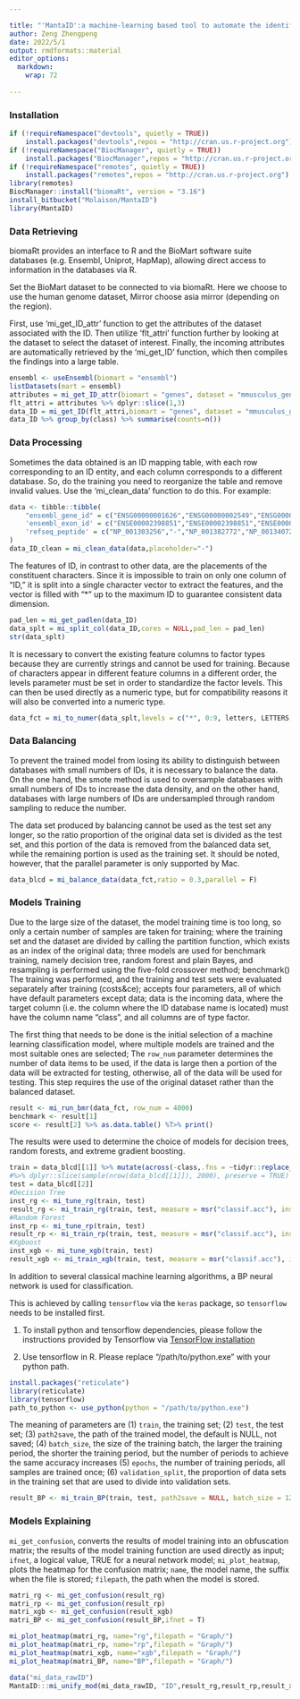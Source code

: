 ```yaml
---

title: "'MantaID':a machine-learning based tool to automate the identification of biological database IDs"
author: Zeng Zhengpeng
date: 2022/5/1
output: rmdformats::material
editor_options: 
  markdown: 
    wrap: 72
    
---
```


### Installation

```R
if (!requireNamespace("devtools", quietly = TRUE))
    install.packages("devtools",repos = "http://cran.us.r-project.org")
if (!requireNamespace("BiocManager", quietly = TRUE))
    install.packages("BiocManager",repos = "http://cran.us.r-project.org")
if (!requireNamespace("remotes", quietly = TRUE))
    install.packages("remotes",repos = "http://cran.us.r-project.org")
library(remotes)
BiocManager::install("biomaRt", version = "3.16")
install_bitbucket("Molaison/MantaID")
library(MantaID) 
```

### Data Retrieving

biomaRt provides an interface to R and the BioMart software suite databases (e.g. Ensembl, Uniprot, HapMap), allowing direct access to information in the databases via R.

Set the BioMart dataset to be connected to via biomaRt. Here we choose to use the human genome dataset, Mirror choose asia mirror (depending on the region).

First, use 'mi_get_ID_attr' function to get the attributes of the dataset associated with the ID. Then utilize 'flt_attri' function further by looking at the dataset to select the dataset of interest. Finally, the incoming attributes are automatically retrieved by the 'mi_get_ID' function, which then compiles the findings into a large table.

```R
ensembl <- useEnsembl(biomart = "ensembl")
listDatasets(mart = ensembl)
attributes = mi_get_ID_attr(biomart = "genes", dataset = "mmusculus_gene_ensembl", mirror = "asia")
flt_attri = attributes %>% dplyr::slice(1,3)
data_ID = mi_get_ID(flt_attri,biomart = "genes", dataset = "mmusculus_gene_ensembl", mirror = NULL)
data_ID %>% group_by(class) %>% summarise(counts=n())
```

### Data Processing

Sometimes the data obtained is an ID mapping table, with each row corresponding to an ID entity, and each column corresponds to a different database. So, do the training you need to reorganize the table and remove invalid values. Use the 'mi_clean_data' function to do this. For example:

```R
data <- tibble::tibble(
	"ensembl_gene_id" = c("ENSG00000001626","ENSG00000002549","ENSG00000002586","ENSG00000002745"),
	'ensembl_exon_id' = c("ENSE00002398851","ENSE00002398851","ENSE00002398851","ENSE00002398851"),
	'refseq_peptide' = c("NP_001303256","-","NP_001382772","NP_001340728")
)
data_ID_clean = mi_clean_data(data,placeholder="-")
```

The features of ID, in contrast to other data, are the placements of the constituent characters. Since it is impossible to train on only one column of "ID," it is split into a single character vector to extract the features, and the vector is filled with "\*" up to the maximum ID to guarantee consistent data dimension.

```R
pad_len = mi_get_padlen(data_ID)
data_splt = mi_split_col(data_ID,cores = NULL,pad_len = pad_len)
str(data_splt)
```

It is necessary to convert the existing feature columns to factor types because they are currently strings and cannot be used for training. Because of characters appear in different feature columns in a different order, the levels parameter must be set in order to standardize the factor levels. This can then be used directly as a numeric type, but for compatibility reasons it will also be converted into a numeric type.

```R
data_fct = mi_to_numer(data_splt,levels = c("*", 0:9, letters, LETTERS, "_", ".", "-", " ", "/", "\\", ":"))
```

### Data Balancing

To prevent the trained model from losing its ability to distinguish between databases with small numbers of IDs, it is necessary to balance the data. On the one hand, the smote method is used to oversample databases with small numbers of IDs to increase the data density, and on the other hand, databases with large numbers of IDs are undersampled through random sampling to reduce the number.

The data set produced by balancing cannot be used as the test set any longer, so the ratio proportion of the original data set is divided as the test set, and this portion of the data is removed from the balanced data set, while the remaining portion is used as the training set. It should be noted, however, that the parallel parameter is only supported by Mac.

```R
data_blcd = mi_balance_data(data_fct,ratio = 0.3,parallel = F)
```

### Models Training

Due to the large size of the dataset, the model training time is too long, so only a certain number of samples are taken for training; where the training set and the dataset are divided by calling the partition function, which exists as an index of the original data; three models are used for benchmark training, namely decision tree, random forest and plain Bayes, and resampling is performed using the five-fold crossover method; benchmark() The training was performed, and the training and test sets were evaluated separately after training (costs&ce); accepts four parameters, all of which have default parameters except data; data is the incoming data, where the target column (i.e. the column where the ID database name is located) must have the column name "class", and all columns are of type factor.

The first thing that needs to be done is the initial selection of a machine learning classification model, where multiple models are trained and the most suitable ones are selected; The `row_num` parameter determines the number of data items to be used, if the data is large then a portion of the data will be extracted for testing, otherwise, all of the data will be used for testing. This step requires the use of the original dataset rather than the balanced dataset.

```r
result <- mi_run_bmr(data_fct, row_num = 4000)
benchmark <- result[1]
score <- result[2] %>% as.data.table() %T>% print()
```

The results were used to determine the choice of models for decision trees, random forests, and extreme gradient boosting.

```R
train = data_blcd[[1]] %>% mutate(across(-class,.fns = ~tidyr::replace_na(.x,0))) 
#%>% dplyr::slice(sample(nrow(data_blcd[[1]]), 2000), preserve = TRUE) 
test = data_blcd[[2]]
#Decision Tree
inst_rg <- mi_tune_rg(train, test)
result_rg <- mi_train_rg(train, test, measure = msr("classif.acc"), instance = inst_rg[[1]])
#Random Forest
inst_rp <- mi_tune_rp(train, test)
result_rp <- mi_train_rp(train, test, measure = msr("classif.acc"), instance = inst_rp[[1]])
#Xgboost
inst_xgb <- mi_tune_xgb(train, test)
result_xgb <- mi_train_xgb(train, test, measure = msr("classif.acc"), instance = inst_xgb[[1]])
```

In addition to several classical machine learning algorithms, a BP neural network is used for classification.

This is achieved by calling `tensorflow` via the `keras` package, so `tensorflow` needs to be installed first. 

1. To install python and tensorflow dependencies, please follow the instructions provided by Tensorflow via [TensorFlow installation](https://www.tensorflow.org/install/pip?hl=zh-cn#system-install)

2. Use tensorflow in R. Please replace "/path/to/python.exe" with your python path.

```R
install.packages("reticulate")
library(reticulate)
library(tensorflow)
path_to_python <- use_python(python = "/path/to/python.exe")
```

The meaning of parameters are (1) `train`, the training set; (2) `test`, the test set; (3) `path2save`, the path of the trained model, the default is NULL, not saved; (4) `batch_size`, the size of the training batch, the larger the training period, the shorter the training period, but the number of periods to achieve the same accuracy increases (5) `epochs`, the number of training periods, all samples are trained once; (6) `validation_split`, the proportion of data sets in the training set that are used to divide into validation sets.

```R
result_BP <- mi_train_BP(train, test, path2save = NULL, batch_size = 128, epochs = 64, validation_split = 0.3)
```

### Models Explaining

`mi_get_confusion`, converts the results of model training into an obfuscation matrix; the results of the model training function are used directly as input; `ifnet`, a logical value, TRUE for a neural network model; `mi_plot_heatmap`, plots the heatmap for the confusion matrix; `name`, the model name, the suffix when the file is stored; `filepath`, the path when the model is stored.

```R
matri_rg <- mi_get_confusion(result_rg)
matri_rp <- mi_get_confusion(result_rp)
matri_xgb <- mi_get_confusion(result_xgb)
matri_BP <- mi_get_confusion(result_BP,ifnet = T)

mi_plot_heatmap(matri_rg, name="rg",filepath = "Graph/")
mi_plot_heatmap(matri_rp, name="rp",filepath = "Graph/")
mi_plot_heatmap(matri_xgb, name="xgb",filepath = "Graph/")
mi_plot_heatmap(matri_BP, name="BP",filepath = "Graph/")
```

```r
data("mi_data_rawID")
MantaID:::mi_unify_mod(mi_data_rawID, "ID",result_rg,result_rp,result_xgb,result_BP,c_value = 0.75, pad_len = pad_len)
```
